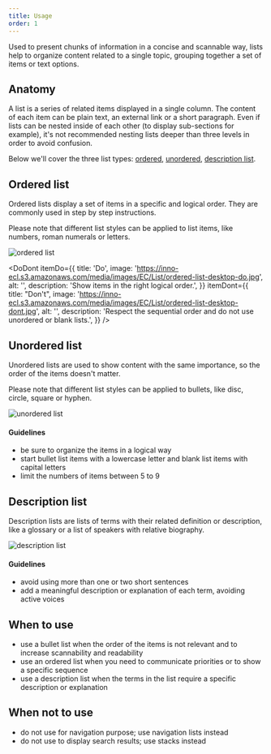 ```yaml
---
title: Usage
order: 1
---
```



<Paragraph size="lead">
  Used to present chunks of information in a concise and scannable way, lists
  help to organize content related to a single topic, grouping together a set of
  items or text options.
</Paragraph>

## Anatomy

A list is a series of related items displayed in a single column. The content of each item can be plain text, an external link or a short paragraph. Even if lists can be nested inside of each other (to display sub-sections for example), it's not recommended nesting lists deeper than three levels in order to avoid confusion.

Below we'll cover the three list types: [ordered](#ordered), [unordered](#unordered), [description list](#description-list).

<h2 id="ordered">Ordered list</h2>

Ordered lists display a set of items in a specific and logical order.
They are commonly used in step by step instructions.

Please note that different list styles can be applied to list items, like numbers, roman numerals or letters.

![ordered list](https://inno-ecl.s3.amazonaws.com/media/images/EC/List/ordered-list-desktop.jpg)

<DoDont
  itemDo={{
    title: 'Do',
    image:
      'https://inno-ecl.s3.amazonaws.com/media/images/EC/List/ordered-list-desktop-do.jpg',
    alt: '',
    description: 'Show items in the right logical order.',
  }}
  itemDont={{
    title: "Don't",
    image:
      'https://inno-ecl.s3.amazonaws.com/media/images/EC/List/ordered-list-desktop-dont.jpg',
    alt: '',
    description:
      'Respect the sequential order and do not use unordered or blank lists.',
  }}
/>

<h2 id="unordered">Unordered list</h2>

Unordered lists are used to show content with the same importance, so the order of the items doesn't matter.

Please note that different list styles can be applied to bullets, like disc, circle, square or hyphen.

![unordered list](https://inno-ecl.s3.amazonaws.com/media/images/EC/List/unordered-list-desktop.jpg)

#### Guidelines

- be sure to organize the items in a logical way
- start bullet list items with a lowercase letter and blank list items with capital letters
- limit the numbers of items between 5 to 9

<h2 id="description-list">Description list</h2>

Description lists are lists of terms with their related definition or description, like a glossary or a list of speakers with relative biography.

![description list](https://inno-ecl.s3.amazonaws.com/media/images/EC/List/description-list-desktop.jpg)

#### Guidelines

- avoid using more than one or two short sentences
- add a meaningful description or explanation of each term, avoiding active voices

## When to use

- use a bullet list when the order of the items is not relevant and to increase scannability and readability
- use an ordered list when you need to communicate priorities or to show a specific sequence
- use a description list when the terms in the list require a specific description or explanation

## When not to use

- do not use for navigation purpose; use <Link to="/eu/templates/compositions/navigation-lists/usage/">navigation lists</Link> instead
- do not use to display search results; use <Link to="/eu/layout/stacks/usage/">stacks</Link> instead
